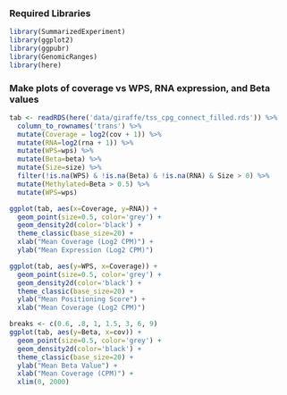 ### Required Libraries
```{r}
library(SummarizedExperiment)
library(ggplot2)
library(ggpubr)
library(GenomicRanges)
library(here)
```

### Make plots of coverage vs WPS, RNA expression, and Beta values
```{r}
tab <- readRDS(here('data/giraffe/tss_cpg_connect_filled.rds')) %>%
  column_to_rownames('trans') %>%
  mutate(Coverage = log2(cov + 1)) %>%
  mutate(RNA=log2(rna + 1)) %>%
  mutate(WPS=wps) %>%
  mutate(Beta=beta) %>%
  mutate(Size=size) %>%
  filter(!is.na(WPS) & !is.na(Beta) & !is.na(RNA) & Size > 0) %>%
  mutate(Methylated=Beta > 0.5) %>%
  mutate(WPS=wps)

ggplot(tab, aes(x=Coverage, y=RNA)) +
  geom_point(size=0.5, color='grey') +
  geom_density2d(color='black') +
  theme_classic(base_size=20) +
  xlab("Mean Coverage (Log2 CPM)") +
  ylab("Mean Expression (Log2 CPM)")

ggplot(tab, aes(y=WPS, x=Coverage)) +
  geom_point(size=0.5, color='grey') +
  geom_density2d(color='black') +
  theme_classic(base_size=20) +
  ylab("Mean Positioning Score") +
  xlab("Mean Coverage (Log2 CPM)")

breaks <- c(0.6, .8, 1, 1.5, 3, 6, 9)
ggplot(tab, aes(y=Beta, x=cov)) +
  geom_point(size=0.5, color='grey') +
  geom_density2d(color='black') +
  theme_classic(base_size=20) +
  ylab("Mean Beta Value") +
  xlab("Mean Coverage (CPM)") +
  xlim(0, 2000)
```